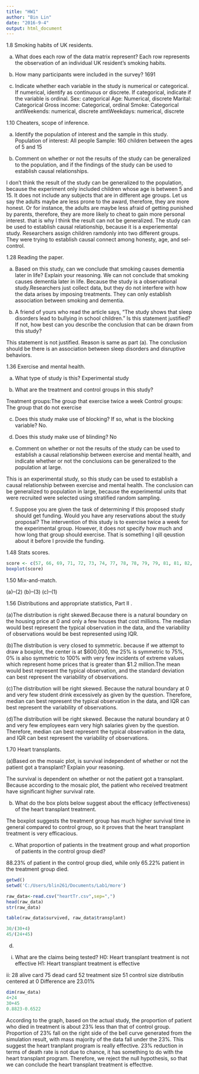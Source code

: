 ---
title: "HW1"
author: "Bin Lin"
date: "2016-9-4"
output: html_document
---

1.8 Smoking habits of UK residents.

(a) What does each row of the data matrix represent?
Each row represents the observation of an individual UK resident's smoking habits. 

(b) How many participants were included in the survey?
1691

(c) Indicate whether each variable in the study is numerical or categorical. If numerical, identify
as continuous or discrete. If categorical, indicate if the variable is ordinal.
Sex: categorical
Age: Numerical, discrete
Marital: Categorical
Gross income: Categorical, ordinal
Smoke: Categorical
antWeekends: numerical, discrete
amtWeekdays: numerical, discrete


1.10 Cheaters, scope of inference.

(a) Identify the population of interest and the sample in this study.
Population of interest: All people
Sample: 160 children between the ages of 5 and 15


(b) Comment on whether or not the results of the study can be generalized to the population, and
if the findings of the study can be used to establish causal relationships.

I don't think the result of the study can be generalized to the population, because the experiment only included children whose age is between 5 and 15. It does not include any subjects that are in different age groups. Let us say the adults maybe are less prone to the award, therefore, they are more honest. Or for instance, the adults are maybe less afraid of getting punished by parents, therefore, they are more likely to cheat to gain more personal interest. that is why I think the result can not be generalized. The study can be used to establish causal relationship, because it is a experiemental study. Researchers assign children ramdonly into two different groups. They were trying to establish causal connect among honesty, age, and sel-control.


1.28 Reading the paper.

(a) Based on this study, can we conclude that smoking causes dementia later in life? Explain your
reasoning.
We can not conclude that smoking causes dementia later in life. Because the study is a observational study.Researchers just collect data, but they do not interfere with how the data arises by imposing treatments. They can only establish association between smoking and dementia. 


(b) A friend of yours who read the article says, "The study shows that sleep disorders lead to
bullying in school children." Is this statement justified? If not, how best can you describe the
conclusion that can be drawn from this study?

This statement is not justified. Reason is same as part (a). The conclusion should be there is an association between sleep disorders and disruptive behaviors. 


1.36 Exercise and mental health.

(a) What type of study is this?
Experimental study


(b) What are the treatment and control groups in this study?

Treatment groups:The group that exercise twice a week
Control groups: The group that do not exercise

(c) Does this study make use of blocking? If so, what is the blocking variable?
No. 

(d) Does this study make use of blinding?
No

(e) Comment on whether or not the results of the study can be used to establish a causal relationship
between exercise and mental health, and indicate whether or not the conclusions can
be generalized to the population at large.

This is an experimental study, so this study can be used to establish a causal relationship between exercise and mental health. The conclusion can be generalized to population in large, because the experimental units that were recruited were selected using stratified random sampling.

(f) Suppose you are given the task of determining if this proposed study should get funding.
Would you have any reservations about the study proposal?
The intervention of this study is to exercise twice a week for the experimental group. However, it does not specify how much and how long that group should exercise. That is something I qill qeustion about it before I provide the funding. 


1.48 Stats scores.
```{r}
score <- c(57, 66, 69, 71, 72, 73, 74, 77, 78, 78, 79, 79, 81, 81, 82, 83, 83, 88, 89, 94)
boxplot(score)

```


1.50 Mix-and-match.

(a)--(2)
(b)--(3)
(c)--(1)


1.56 Distributions and appropriate statistics, Part II .

(a)The distribution is right skewed.Because there is a natural boundary on the housing price at 0 and only a few houses that cost millions. The median would best represent the typical observation in the data, and the variability of observations would be best represented using IQR.


(b)The distribution is very closed to symmetric. because if we attempt to draw a boxplot, the center is at $600,000, the 25% is symmetric to 75%, 0% is also symmetric to 100% with very few incidents of extreme values which represent home prices that is greater than $1.2 million.The mean would best represent the typical observation, and the standard deviation can best represent the variability of observations.


(c)The distribution will be right skewed. Because the natural boundary at 0 and very few student drink excessively as given by the question. Therefore, median can best represent the typical observation in the data, and IQR can best represent the variability of observations.

(d)The distribution will be right skewed. Because the natural boundary at 0 and very few employees earn very high salaries given by the question. Therefore, median can best represent the typical observation in the data, and IQR can best represent the variability of observations.


1.70 Heart transplants.

(a)Based on the mosaic plot, is survival independent of whether or not the patient got a transplant?
Explain your reasoning.

The survival is dependent on whether or not the patient got a transplant. Because according to the mosaic plot, the patient who received treatment have significant higher survival rate. 


(b) What do the box plots below suggest about the efficacy (effectiveness) of the heart transplant
treatment.

The boxplot suggests the treatment group has much higher survival time in general compared to control group, so it proves that the heart transplant treatment is very efficacious.


(c) What proportion of patients in the treatment group and what proportion of patients in the
control group died?

88.23% of patient in the control group died, while only 65.22% patient in the treatment group died.
```{r}

getwd()
setwd('C:/Users/blin261/Documents/Lab1/more')

raw_data<-read.csv("heartTr.csv",sep=",")
head(raw_data)
str(raw_data)

table(raw_data$survived, raw_data$transplant)

30/(30+4)
45/(24+45)

```


(d)
i. What are the claims being tested?
H0: Heart transplant treatment is not effective
H1: Heart transplant treatment is effective

ii: 
28 alive card
75 dead card
52 treatment size
51 control size
distributin centered at 0
Difference are 23.01% 

```{r}
dim(raw_data)
4+24
30+45
0.8823-0.6522
```

According to the graph, based on the actual study, the proportion of patient who died in treatment is about 23% less than that of control group. Proportion of 23% fall on the right side of the bell curve generated from the simulation result, with mass majority of the data fall under the 23%. This suggest the heart tranplant program is really effective. 23% reduction in terms of death rate is not due to chance, it has something to do with the heart transplant program. Therefore, we reject the null hypothesis, so that we can conclude the heart transplant treatment is effecttve. 